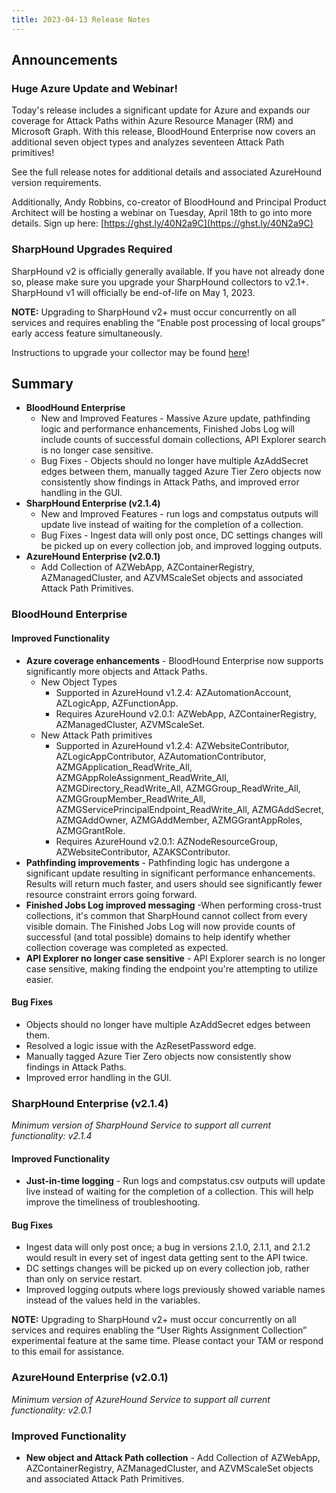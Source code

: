 ```yaml
---
title: 2023-04-13 Release Notes
---
```


## Announcements

### Huge Azure Update and Webinar!
Today's release includes a significant update for Azure and expands our coverage for Attack Paths within Azure Resource Manager (RM) and Microsoft Graph. With this release, BloodHound Enterprise now covers an additional seven object types and analyzes seventeen Attack Path primitives!

See the full release notes for additional details and associated AzureHound version requirements.

Additionally, Andy Robbins, co-creator of BloodHound and Principal Product Architect will be hosting a webinar on Tuesday, April 18th to go into more details. Sign up here: [https://ghst.ly/40N2a9C](https://ghst.ly/40N2a9C)

### SharpHound Upgrades Required

SharpHound v2 is officially generally available. If you have not already done so, please make sure you upgrade your SharpHound collectors to v2.1+. SharpHound v1 will officially be end-of-life on May 1, 2023.

**NOTE:** Upgrading to SharpHound v2+ must occur concurrently on all services and requires enabling the “Enable post processing of local groups” early access feature simultaneously.

Instructions to upgrade your collector may be found [here](/hc/en-us/articles/9295247077915-Install-and-Upgrade-SharpHound-Enterprise)!

## Summary

* **BloodHound Enterprise**
    * New and Improved Features - Massive Azure update, pathfinding logic and performance enhancements, Finished Jobs Log will include counts of successful domain collections, API Explorer search is no longer case sensitive.
    * Bug Fixes - Objects should no longer have multiple AzAddSecret edges between them, manually tagged Azure Tier Zero objects now consistently show findings in Attack Paths, and improved error handling in the GUI. 
* **SharpHound Enterprise (v2.1.4)**
    * New and Improved Features - run logs and compstatus outputs will update live instead of waiting for the completion of a collection.
    * Bug Fixes - Ingest data will only post once, DC settings changes will be picked up on every collection job, and improved logging outputs.
* **AzureHound Enterprise (v2.0.1)**
    * Add Collection of AZWebApp, AZContainerRegistry, AZManagedCluster, and AZVMScaleSet objects and associated Attack Path Primitives.

### BloodHound Enterprise

#### Improved Functionality

* **Azure coverage enhancements** \- BloodHound Enterprise now supports significantly more objects and Attack Paths.
    * New Object Types
        * Supported in AzureHound v1.2.4: AZAutomationAccount, AZLogicApp, AZFunctionApp.
        * Requires AzureHound v2.0.1: AZWebApp, AZContainerRegistry, AZManagedCluster, AZVMScaleSet.
    * New Attack Path primitives
        * Supported in AzureHound v1.2.4: AZWebsiteContributor, AZLogicAppContributor, AZAutomationContributor, AZMGApplication\_ReadWrite\_All, AZMGAppRoleAssignment\_ReadWrite\_All, AZMGDirectory\_ReadWrite\_All, AZMGGroup\_ReadWrite\_All, AZMGGroupMember\_ReadWrite\_All, AZMGServicePrincipalEndpoint\_ReadWrite\_All, AZMGAddSecret, AZMGAddOwner, AZMGAddMember, AZMGGrantAppRoles, AZMGGrantRole.
        * Requires AzureHound v2.0.1: AZNodeResourceGroup, AZWebsiteContributor, AZAKSContributor.
* **Pathfinding improvements** \- Pathfinding logic has undergone a significant update resulting in significant performance enhancements. Results will return much faster, and users should see significantly fewer resource constraint errors going forward.
* **Finished Jobs Log improved messaging** -When performing cross-trust collections, it's common that SharpHound cannot collect from every visible domain. The Finished Jobs Log will now provide counts of successful (and total possible) domains to help identify whether collection coverage was completed as expected.
* **API Explorer no longer case sensitive** \- API Explorer search is no longer case sensitive, making finding the endpoint you're attempting to utilize easier.

#### Bug Fixes

* Objects should no longer have multiple AzAddSecret edges between them.
* Resolved a logic issue with the AzResetPassword edge.
* Manually tagged Azure Tier Zero objects now consistently show findings in Attack Paths.
* Improved error handling in the GUI. 

### SharpHound Enterprise (v2.1.4)

_Minimum version of SharpHound Service to support all current functionality: v2.1.4_

#### Improved Functionality

* **Just-in-time logging** \- Run logs and compstatus.csv outputs will update live instead of waiting for the completion of a collection. This will help improve the timeliness of troubleshooting.

#### Bug Fixes

* Ingest data will only post once; a bug in versions 2.1.0, 2.1.1, and 2.1.2 would result in every set of ingest data getting sent to the API twice.
* DC settings changes will be picked up on every collection job, rather than only on service restart.
* Improved logging outputs where logs previously showed variable names instead of the values held in the variables.

**NOTE:** Upgrading to SharpHound v2+ must occur concurrently on all services and requires enabling the “User Rights Assignment Collection” experimental feature at the same time. Please contact your TAM or respond to this email for assistance.

### AzureHound Enterprise (v2.0.1)

_Minimum version of AzureHound Service to support all current functionality: v2.0.1_

### Improved Functionality

* **New object and Attack Path collection** \- Add Collection of AZWebApp, AZContainerRegistry, AZManagedCluster, and AZVMScaleSet objects and associated Attack Path Primitives.
